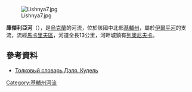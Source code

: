 [[Image:Lishnya7.jpg|right]]

'''庫傑利亞河'''（{{lang-uk|Куделя}}），是[[烏克蘭|烏克蘭]]的河流，位於該國中北部[[基輔州|基輔州]]，屬於[[伊爾平河|伊爾平河]]的支流，流經[[馬卡里夫區|馬卡里夫區]]，河道全長13公里，河畔城鎮有[[列奧尼夫卡_(馬卡里夫區)|列奧尼夫卡]]。

==參考資料==
* [http://dic.academic.ru/dic.nsf/enc2p/259658 Толковый словарь Даля. Кудель] {{Wayback|url=http://dic.academic.ru/dic.nsf/enc2p/259658 |date=20160303012540 }}

{{DEFAULTSORT:Куделя (притока Ірпеня)}}
[[Category:基輔州河流|Category:基輔州河流]]


{{Ukraine-river-stub}}